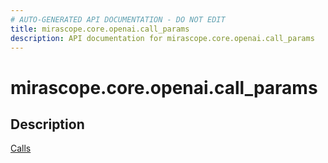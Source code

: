 ```yaml
---
# AUTO-GENERATED API DOCUMENTATION - DO NOT EDIT
title: mirascope.core.openai.call_params
description: API documentation for mirascope.core.openai.call_params
---
```


# mirascope.core.openai.call_params

<ApiType type="Module" />

## Description

<Info title="Usage">

[Calls](/docs/mirascope/learn/calls#provider-specific-parameters)

</Info>


